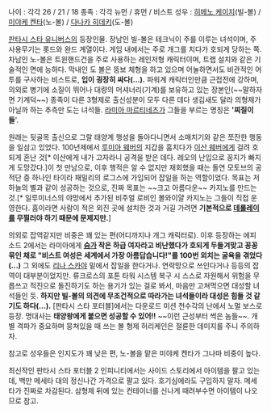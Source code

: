 나이 : 각각 26 / 21 / 18
종족 : 각각 뉴먼 / 휴먼 / 비스트
성우 : [[히메노 케이지]](빌-볼) / [[미야케 켄타]](노-볼) / [[다나카 히데키]](도-볼)

[[판타시 스타 유니버스]]의 등장인물.
장남인 빌-볼은 테크닉이 주를 이루는 녀석이며, 주 사용무기는 롯드와 완드 계열이다. 게임 내에서는 주로 개그를 치다가 호되게 당하는 쪽. 차남인 노-볼은 트윈핸드건을 주로 사용하는 레인저형 캐릭터이며, 트랩 설치와 같은 기술적인 면에 능하다. 막내인 도 볼은 뚱보 체형을 하고 있으며 어눌하면서도 비관적인 어투를 구사하는 비스트로, '''입이 굉장히 싸다(...).''' 파워계 캐릭터인만큼 근접전에 강하며, 의외로 병기에 소질이 뛰어나 대량의 머셔너리(기계)를 보유하고 있는 장본인(~~말하자면 기계덕~~) 종족이 다른 3형제로 출신성분이 모두 다른 데다 생김새도 달라 의형제가 아닐까 하는 추측만 도는 녀석들. [[라미아 마르티네즈]]가 그들을 부르는 명칭은 ''''찌질이들''''.

원래는 뒷골목 출신으로 그랄 태양계 행성을 돌아다니면서 소매치기와 같은 쪼잔한 행동을 일삼고 있었다. 100년제에서 [[루미아 웨버]]의 지갑을 훔치다가 [[이산 웨버]]에게 걸려 호되게 혼난 것[* 이산에게 내가 고자라니 공격을 받은 데다. 레오의 난입으로 꽁지가 빠지게 도망갔다.]이 첫 만남으로, 이후 행적은 알 수 없지만 재회했을 때는 돌연 모토브의 공적단 중 하나인 타이라 패밀리의 로그스에 가입되어 잡일을 하는 역할이었다. 목표는 저 하늘의 별과 같이 성공하는 것으로, 진짜 목표는 ~~크고 아름다운~~ 카지노를 만드는 것.[* 일루미너스의 야망에서 추가된 비주얼 로비인 볼와이얄 카지노는 그들이 직접 운영한다. 흠이라면 사람이 적은 외진 곳에 설치한 것과 거길 가려면 '''기본적으로 [[데롤레이]]를 무찔러야 하기 때문에 문제지만.''']

의외로 잡역같지만 비중은 꽤 있는 편(어디까지나 개그 캐릭터로). 이후 등장하는 에피소드 2에서는 라미아에게 '''[[슴가]] 작은 하급 여자라고 비난했다가 호되게 두들겨맞고 꽁꽁 묶인 채로 "비스트 여성은 세계에서 가장 아름답습니다!"를 100번 외치는 굴욕을 겪었다(...)''' 그 외에도 [[리나 스카야]] 밑에서 잡일을 한다거나. 연락망으로 쓰인다거나 등등의 잡역이 대부분이었지만. 류크로스의 포톤 타워 시스템 복구 시 스스로 자원해서 위험을 무릅쓰고 적진으로 돌진하기도 하는 용기가 있는 걸로 봐서, 마음만 고쳐먹으면 대성할 녀석들인 듯. '''하지만 빌-볼의 의견에 무조건적으로 따라가는 녀석들이라 대성은 힘들 것 같기도 하다(...).''' [판타시 스타 포터블]에서는 다운로드 미션 천수각의 난에서 노멀 보스로 등장. 명대사는 '''태양왕에게 붙으면 성공할 수 있어!!''' ~~이런 근성부터 썩은 놈들~~. 개별 격파가 중요하며 뭉쳐있을 때 쓰는 볼 형제 허리케인은 절륜한 데미지를 주니 주의하자.

참고로 성우들은 인지도가 꽤 낮은 편, 노-볼을 맡은 미야케 켄타가 그나마 비중이 높다.

최신작인 판타시 스타 포터블 2 인피니티에서는 사이드 스토리에서 아이템을 팔고 있는데, 백만 메세타 대의 정신나간 가격으로 팔고 있다. 호기심에라도 구입하지 말자. 메세타가 진짜로 차감된다. 삼형제 뒤에 있는 컨테이너를 신나게 때려부수면 아이템이 나오므로 참고.
